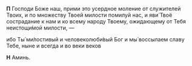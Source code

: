 **П** Господи Боже наш, прими это усердное моление от служителей Твоих, и по множеству Твоей милости помилуй нас, и яви́ Твоё сострадание к нам и ко всему народу Твоему, ожидающему от Тебя неистощи́мой милости, —

ибо Ты́ ми́лостивый и человеколюби́вый Бог и мы́ воссылаем славу Тебе, ныне и всегда и во веки веков

**Н** Аминь.

